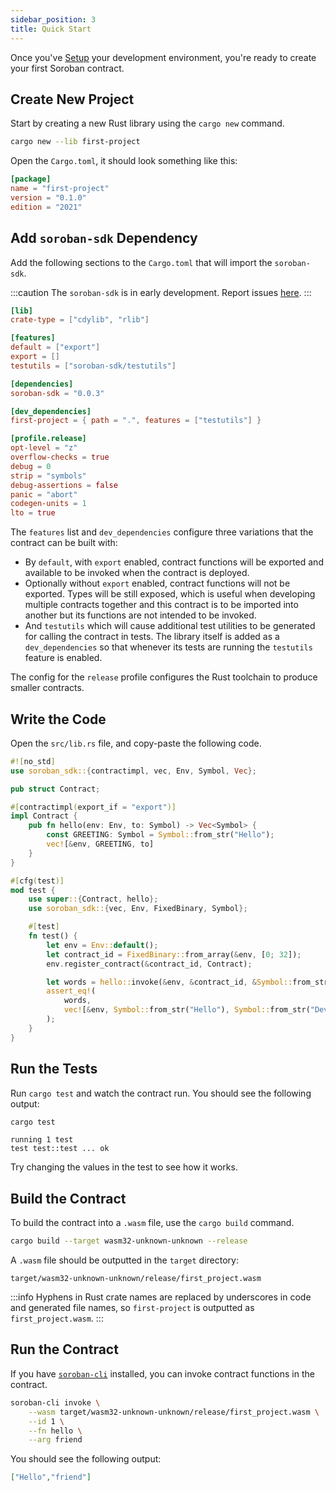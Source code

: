```yaml
---
sidebar_position: 3
title: Quick Start
---
```


Once you've [Setup] your development environment, you're ready to create your
first Soroban contract.

[Setup]: setup.mdx

## Create New Project

Start by creating a new Rust library using the `cargo new` command.

```sh
cargo new --lib first-project
```

Open the `Cargo.toml`, it should look something like this:

```toml title="Cargo.toml"
[package]
name = "first-project"
version = "0.1.0"
edition = "2021"
```

## Add `soroban-sdk` Dependency

Add the following sections to the `Cargo.toml` that will import the `soroban-sdk`.

:::caution
The `soroban-sdk` is in early development. Report issues
[here](https://github.com/stellar/rs-soroban-sdk/issues/new/choose).
:::

```toml
[lib]
crate-type = ["cdylib", "rlib"]

[features]
default = ["export"]
export = []
testutils = ["soroban-sdk/testutils"]

[dependencies]
soroban-sdk = "0.0.3"

[dev_dependencies]
first-project = { path = ".", features = ["testutils"] }

[profile.release]
opt-level = "z"
overflow-checks = true
debug = 0
strip = "symbols"
debug-assertions = false
panic = "abort"
codegen-units = 1
lto = true
```

The `features` list and `dev_dependencies` configure three variations that the
contract can be built with:
- By `default`, with `export` enabled, contract functions will be exported and
available to be invoked when the contract is deployed.
- Optionally without `export` enabled, contract functions will not be exported.
Types will be still exposed, which is useful when developing multiple contracts
together and this contract is to be imported into another but its functions are
not intended to be invoked.
- And `testutils` which will cause additional test utilities to be generated for
calling the contract in tests. The library itself is added as a `dev_dependencies`
so that whenever its tests are running the `testutils` feature is enabled.

The config for the `release` profile configures the Rust toolchain to produce
smaller contracts.

## Write the Code

Open the `src/lib.rs` file, and copy-paste the following code.

```rust
#![no_std]
use soroban_sdk::{contractimpl, vec, Env, Symbol, Vec};

pub struct Contract;

#[contractimpl(export_if = "export")]
impl Contract {
    pub fn hello(env: Env, to: Symbol) -> Vec<Symbol> {
        const GREETING: Symbol = Symbol::from_str("Hello");
        vec![&env, GREETING, to]
    }
}

#[cfg(test)]
mod test {
    use super::{Contract, hello};
    use soroban_sdk::{vec, Env, FixedBinary, Symbol};

    #[test]
    fn test() {
        let env = Env::default();
        let contract_id = FixedBinary::from_array(&env, [0; 32]);
        env.register_contract(&contract_id, Contract);

        let words = hello::invoke(&env, &contract_id, &Symbol::from_str("Dev"));
        assert_eq!(
            words,
            vec![&env, Symbol::from_str("Hello"), Symbol::from_str("Dev"),]
        );
    }
}
```

## Run the Tests

Run `cargo test` and watch the contract run. You should see the following output:

```sh
cargo test
```

```
running 1 test
test test::test ... ok
```

Try changing the values in the test to see how it works.

## Build the Contract

To build the contract into a `.wasm` file, use the `cargo build` command.

```sh
cargo build --target wasm32-unknown-unknown --release
```

A `.wasm` file should be outputted in the `target` directory:

```
target/wasm32-unknown-unknown/release/first_project.wasm
```

:::info
Hyphens in Rust crate names are replaced by underscores in code and generated file names, so `first-project` is outputted as `first_project.wasm`.
:::

## Run the Contract

If you have [`soroban-cli`] installed, you can invoke contract functions in the
contract.

```sh
soroban-cli invoke \
    --wasm target/wasm32-unknown-unknown/release/first_project.wasm \
    --id 1 \
    --fn hello \
    --arg friend
```

You should see the following output:

```json
["Hello","friend"]
```

[`soroban-cli`]: setup#install-the-soroban-cli
